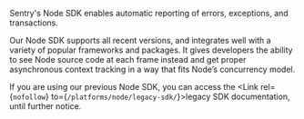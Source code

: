<Note>

Sentry's Node SDK enables automatic reporting of errors, exceptions, and transactions.

Our Node SDK supports all recent versions, and integrates well with a variety of popular frameworks and packages. It gives developers the ability to see Node source code at each frame instead and get proper asynchronous context tracking in a way that fits Node’s concurrency model.

If you are using our previous Node SDK, you can access the <Link rel={`nofollow`} to={`/platforms/node/legacy-sdk/`}>legacy SDK documentation</Link>, until further notice.

</Note>
